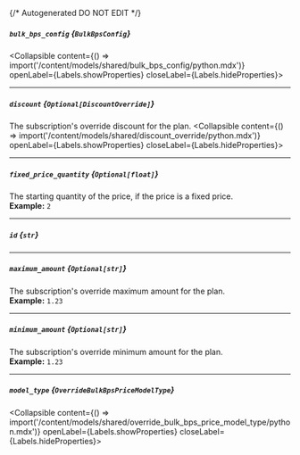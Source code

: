 {/* Autogenerated DO NOT EDIT  */}

##### `bulk_bps_config` *{`BulkBpsConfig`}*
<Collapsible content={() => import('/content/models/shared/bulk_bps_config/python.mdx')} openLabel={Labels.showProperties} closeLabel={Labels.hideProperties}>
</Collapsible>

---
##### `discount` *{`Optional[DiscountOverride]`}*
The subscription's override discount for the plan.
<Collapsible content={() => import('/content/models/shared/discount_override/python.mdx')} openLabel={Labels.showProperties} closeLabel={Labels.hideProperties}>
</Collapsible>

---
##### `fixed_price_quantity` *{`Optional[float]`}*
The starting quantity of the price, if the price is a fixed price.
<br/>
**Example:** `2`

---
##### `id` *{`str`}*

---
##### `maximum_amount` *{`Optional[str]`}*
The subscription's override maximum amount for the plan.
<br/>
**Example:** `1.23`

---
##### `minimum_amount` *{`Optional[str]`}*
The subscription's override minimum amount for the plan.
<br/>
**Example:** `1.23`

---
##### `model_type` *{`OverrideBulkBpsPriceModelType`}*
<Collapsible content={() => import('/content/models/shared/override_bulk_bps_price_model_type/python.mdx')} openLabel={Labels.showProperties} closeLabel={Labels.hideProperties}>
</Collapsible>


